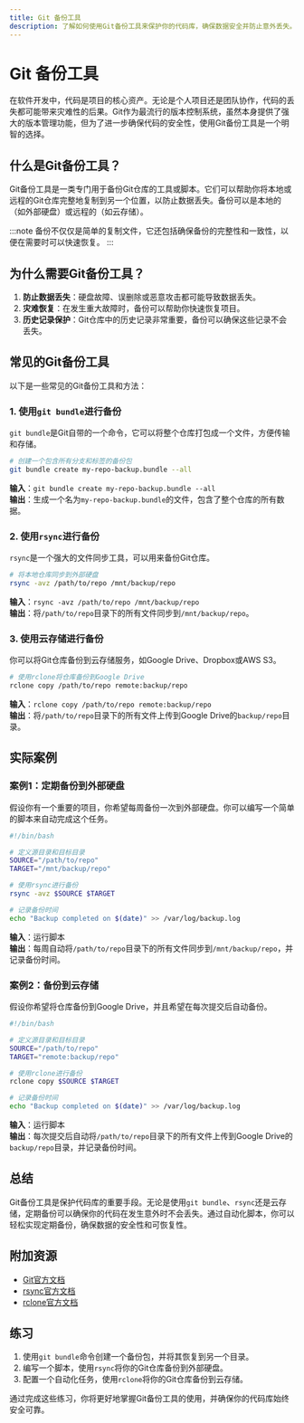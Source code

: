 ```yaml
---
title: Git 备份工具
description: 了解如何使用Git备份工具来保护你的代码库，确保数据安全并防止意外丢失。
---
```


# Git 备份工具

在软件开发中，代码是项目的核心资产。无论是个人项目还是团队协作，代码的丢失都可能带来灾难性的后果。Git作为最流行的版本控制系统，虽然本身提供了强大的版本管理功能，但为了进一步确保代码的安全性，使用Git备份工具是一个明智的选择。

## 什么是Git备份工具？

Git备份工具是一类专门用于备份Git仓库的工具或脚本。它们可以帮助你将本地或远程的Git仓库完整地复制到另一个位置，以防止数据丢失。备份可以是本地的（如外部硬盘）或远程的（如云存储）。

:::note
备份不仅仅是简单的复制文件，它还包括确保备份的完整性和一致性，以便在需要时可以快速恢复。
:::

## 为什么需要Git备份工具？

1. **防止数据丢失**：硬盘故障、误删除或恶意攻击都可能导致数据丢失。
2. **灾难恢复**：在发生重大故障时，备份可以帮助你快速恢复项目。
3. **历史记录保护**：Git仓库中的历史记录非常重要，备份可以确保这些记录不会丢失。

## 常见的Git备份工具

以下是一些常见的Git备份工具和方法：

### 1. 使用`git bundle`进行备份

`git bundle`是Git自带的一个命令，它可以将整个仓库打包成一个文件，方便传输和存储。

```bash
# 创建一个包含所有分支和标签的备份包
git bundle create my-repo-backup.bundle --all
```

**输入**：`git bundle create my-repo-backup.bundle --all`  
**输出**：生成一个名为`my-repo-backup.bundle`的文件，包含了整个仓库的所有数据。

### 2. 使用`rsync`进行备份

`rsync`是一个强大的文件同步工具，可以用来备份Git仓库。

```bash
# 将本地仓库同步到外部硬盘
rsync -avz /path/to/repo /mnt/backup/repo
```

**输入**：`rsync -avz /path/to/repo /mnt/backup/repo`  
**输出**：将`/path/to/repo`目录下的所有文件同步到`/mnt/backup/repo`。

### 3. 使用云存储进行备份

你可以将Git仓库备份到云存储服务，如Google Drive、Dropbox或AWS S3。

```bash
# 使用rclone将仓库备份到Google Drive
rclone copy /path/to/repo remote:backup/repo
```

**输入**：`rclone copy /path/to/repo remote:backup/repo`  
**输出**：将`/path/to/repo`目录下的所有文件上传到Google Drive的`backup/repo`目录。

## 实际案例

### 案例1：定期备份到外部硬盘

假设你有一个重要的项目，你希望每周备份一次到外部硬盘。你可以编写一个简单的脚本来自动完成这个任务。

```bash
#!/bin/bash

# 定义源目录和目标目录
SOURCE="/path/to/repo"
TARGET="/mnt/backup/repo"

# 使用rsync进行备份
rsync -avz $SOURCE $TARGET

# 记录备份时间
echo "Backup completed on $(date)" >> /var/log/backup.log
```

**输入**：运行脚本  
**输出**：每周自动将`/path/to/repo`目录下的所有文件同步到`/mnt/backup/repo`，并记录备份时间。

### 案例2：备份到云存储

假设你希望将仓库备份到Google Drive，并且希望在每次提交后自动备份。

```bash
#!/bin/bash

# 定义源目录和目标目录
SOURCE="/path/to/repo"
TARGET="remote:backup/repo"

# 使用rclone进行备份
rclone copy $SOURCE $TARGET

# 记录备份时间
echo "Backup completed on $(date)" >> /var/log/backup.log
```

**输入**：运行脚本  
**输出**：每次提交后自动将`/path/to/repo`目录下的所有文件上传到Google Drive的`backup/repo`目录，并记录备份时间。

## 总结

Git备份工具是保护代码库的重要手段。无论是使用`git bundle`、`rsync`还是云存储，定期备份可以确保你的代码在发生意外时不会丢失。通过自动化脚本，你可以轻松实现定期备份，确保数据的安全性和可恢复性。

## 附加资源

- [Git官方文档](https://git-scm.com/doc)
- [rsync官方文档](https://rsync.samba.org/documentation.html)
- [rclone官方文档](https://rclone.org/docs/)

## 练习

1. 使用`git bundle`命令创建一个备份包，并将其恢复到另一个目录。
2. 编写一个脚本，使用`rsync`将你的Git仓库备份到外部硬盘。
3. 配置一个自动化任务，使用`rclone`将你的Git仓库备份到云存储。

通过完成这些练习，你将更好地掌握Git备份工具的使用，并确保你的代码库始终安全可靠。
